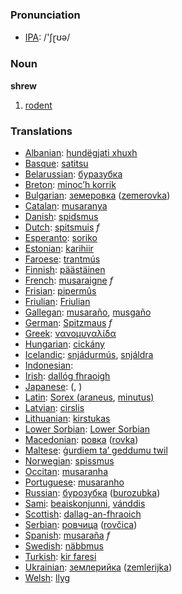 === Pronunciation ===
*[[w:IPA|IPA]]: /'ʃɽʊə/

=== Noun ===

'''shrew'''

# [[rodent]]

=== Translations ===

*[[Albanian]]: [[hundëgjati xhuxh]]
*[[Basque]]: [[satitsu]]
*[[Belarussian]]: [[буразубка]]
*[[Breton]]: [[minoc’h korrik]]
*[[Bulgarian]]: [[земеровка]] ([[zemerovka]])
*[[Catalan]]: [[musaranya]]
*[[Danish]]: [[spidsmus]]
*[[Dutch]]: [[spitsmuis]] ''f''
*[[Esperanto]]: [[soriko]]
*[[Estonian]]: [[karihiir]]
*[[Faroese]]: [[trantmús]]
*[[Finnish]]: [[päästäinen]]
*[[French]]: [[musaraigne]] ''f''
*[[Frisian]]: [[pipermûs]]
*[[Friulian]]: [[Friulian]]
*[[Gallegan]]: [[musaraño]], [[musgaño]]
*[[German]]: [[Spitzmaus]] ''f''
*[[Greek]]: [[νανομυγαλίδα]] '' ''
*[[Hungarian]]: [[cickány]]
*[[Icelandic]]: [[snjádurmús]], [[snjáldra]]
*[[Indonesian]]: [[]]
*[[Irish]]: [[dallóg fhraoigh]]
*[[Japanese]]: [[]] ([[]], )
*[[Latin]]: [[Sorex (araneus]], [[minutus)]] '' ''
*[[Latvian]]: [[cirslis]]
*[[Lithuanian]]: [[kirstukas]]
*[[Lower Sorbian]]: [[Lower Sorbian]]
*[[Macedonian]]: [[ровка]] ([[rovka]])
*[[Maltese]]: [[ġurdiem ta’ geddumu twil]]
*[[Norwegian]]: [[spissmus]]
*[[Occitan]]: [[musaranha]]
*[[Portuguese]]: [[musaranho]]
*[[Russian]]: [[бурозубка]] ([[burozubka]]) '' ''
*[[Sami]]: [[beaiskonjunni]], [[vánddis]]
*[[Scottish]]: [[dallag-an-fhraoich]]
*[[Serbian]]: [[ровчица]] ([[rovčica]])
*[[Spanish]]: [[musaraña]] ''f''
*[[Swedish]]: [[näbbmus]]
*[[Turkish]]: [[kir faresi]]
*[[Ukrainian]]: [[землерийка]] ([[zemlerijka]])
*[[Welsh]]: [[llyg]]